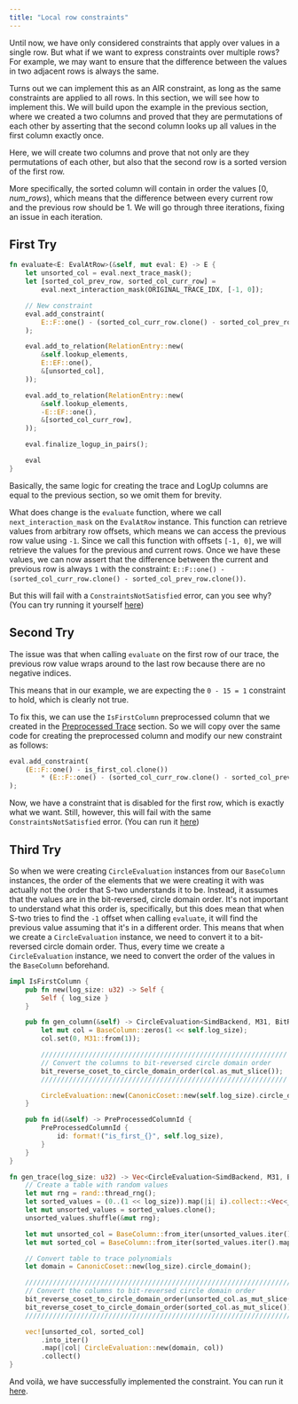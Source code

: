 ```yaml
---
title: "Local row constraints"
---
```


Until now, we have only considered constraints that apply over values in a single row.
But what if we want to express constraints over multiple rows?
For example, we may want to ensure that the difference between the values in two adjacent rows is always the same.

Turns out we can implement this as an AIR constraint, as long as the same constraints are applied to all rows.
In this section, we will see how to implement this.
We will build upon the example in the previous section, where we created a two columns and proved that they are permutations of each other by asserting that the second column looks up all values in the first column exactly once.

Here, we will create two columns and prove that not only are they permutations of each other, but also that the second row is a sorted version of the first row.

More specifically, the sorted column will contain in order the values $[0,num\_rows)$, which means that the difference between every current row and the previous row should be $1$.
We will go through three iterations, fixing an issue in each iteration.

## First Try

```rust
fn evaluate<E: EvalAtRow>(&self, mut eval: E) -> E {
    let unsorted_col = eval.next_trace_mask();
    let [sorted_col_prev_row, sorted_col_curr_row] =
        eval.next_interaction_mask(ORIGINAL_TRACE_IDX, [-1, 0]);

    // New constraint
    eval.add_constraint(
        E::F::one() - (sorted_col_curr_row.clone() - sorted_col_prev_row.clone()),
    );

    eval.add_to_relation(RelationEntry::new(
        &self.lookup_elements,
        E::EF::one(),
        &[unsorted_col],
    ));

    eval.add_to_relation(RelationEntry::new(
        &self.lookup_elements,
        -E::EF::one(),
        &[sorted_col_curr_row],
    ));

    eval.finalize_logup_in_pairs();

    eval
}
```

Basically, the same logic for creating the trace and LogUp columns are equal to the previous section, so we omit them for brevity.

What does change is the `evaluate` function, where we call `next_interaction_mask` on the `EvalAtRow` instance.
This function can retrieve values from arbitrary row offsets, which means we can access the previous row value using `-1`.
Since we call this function with offsets `[-1, 0]`, we will retrieve the values for the previous and current rows.
Once we have these values, we can now assert that the difference between the current and previous row is always `1` with the constraint: `E::F::one() - (sorted_col_curr_row.clone() - sorted_col_prev_row.clone())`.

But this will fail with a `ConstraintsNotSatisfied` error, can you see why?
(You can try running it yourself [here](https://github.com/zksecurity/stwo/blob/main/stwo-examples/examples/local_row_constraints_fails_1.rs))

## Second Try
The issue was that when calling `evaluate` on the first row of our trace, the previous row value wraps around to the last row because there are no negative indices.

This means that in our example, we are expecting the `0 - 15 = 1` constraint to hold, which is clearly not true.

To fix this, we can use the `IsFirstColumn` preprocessed column that we created in the [Preprocessed Trace](../preprocessed-trace/index.mdx) section.
So we will copy over the same code for creating the preprocessed column and modify our new constraint as follows:
```rust
eval.add_constraint(
    (E::F::one() - is_first_col.clone())
        * (E::F::one() - (sorted_col_curr_row.clone() - sorted_col_prev_row.clone())),
);
```

Now, we have a constraint that is disabled for the first row, which is exactly what we want.
Still, however, this will fail with the same `ConstraintsNotSatisfied` error.
(You can run it [here](https://github.com/zksecurity/stwo/blob/main/stwo-examples/examples/local_row_constraints_fails_2.rs))

## Third Try

So when we were creating `CircleEvaluation` instances from our `BaseColumn` instances, the order of the elements that we were creating it with was actually not the order that S-two understands it to be.
Instead, it assumes that the values are in the bit-reversed, circle domain order.
It's not important to understand what this order is, specifically, but this does mean that when S-two tries to find the `-1` offset when calling `evaluate`, it will find the previous value assuming that it's in a different order.
This means that when we create a `CircleEvaluation` instance, we need to convert it to a bit-reversed circle domain order.
Thus, every time we create a `CircleEvaluation` instance, we need to convert the order of the values in the `BaseColumn` beforehand.

```rust
impl IsFirstColumn {
    pub fn new(log_size: u32) -> Self {
        Self { log_size }
    }

    pub fn gen_column(&self) -> CircleEvaluation<SimdBackend, M31, BitReversedOrder> {
        let mut col = BaseColumn::zeros(1 << self.log_size);
        col.set(0, M31::from(1));

        //////////////////////////////////////////////////////////////
        // Convert the columns to bit-reversed circle domain order
        bit_reverse_coset_to_circle_domain_order(col.as_mut_slice());
        //////////////////////////////////////////////////////////////

        CircleEvaluation::new(CanonicCoset::new(self.log_size).circle_domain(), col)
    }

    pub fn id(&self) -> PreProcessedColumnId {
        PreProcessedColumnId {
            id: format!("is_first_{}", self.log_size),
        }
    }
}

fn gen_trace(log_size: u32) -> Vec<CircleEvaluation<SimdBackend, M31, BitReversedOrder>> {
    // Create a table with random values
    let mut rng = rand::thread_rng();
    let sorted_values = (0..(1 << log_size)).map(|i| i).collect::<Vec<_>>();
    let mut unsorted_values = sorted_values.clone();
    unsorted_values.shuffle(&mut rng);

    let mut unsorted_col = BaseColumn::from_iter(unsorted_values.iter().map(|v| M31::from(*v)));
    let mut sorted_col = BaseColumn::from_iter(sorted_values.iter().map(|v| M31::from(*v)));

    // Convert table to trace polynomials
    let domain = CanonicCoset::new(log_size).circle_domain();

    ////////////////////////////////////////////////////////////////////
    // Convert the columns to bit-reversed circle domain order
    bit_reverse_coset_to_circle_domain_order(unsorted_col.as_mut_slice());
    bit_reverse_coset_to_circle_domain_order(sorted_col.as_mut_slice());
    ////////////////////////////////////////////////////////////////////

    vec![unsorted_col, sorted_col]
        .into_iter()
        .map(|col| CircleEvaluation::new(domain, col))
        .collect()
}
```
And voilà, we have successfully implemented the constraint.
You can run it [here](https://github.com/zksecurity/stwo/blob/main/stwo-examples/examples/local_row_constraints.rs).
